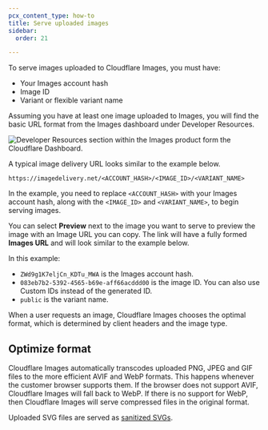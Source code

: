 ```yaml
---
pcx_content_type: how-to
title: Serve uploaded images
sidebar:
  order: 21

---
```


To serve images uploaded to Cloudflare Images, you must have:

* Your Images account hash
* Image ID
* Variant or flexible variant name

Assuming you have at least one image uploaded to Images, you will find the basic URL format from the Images dashboard under Developer Resources.

![Developer Resources section within the Images product form the Cloudflare Dashboard.](~/assets/images/images/image-delivery-url.png)

A typical image delivery URL looks similar to the example below.

`https://imagedelivery.net/<ACCOUNT_HASH>/<IMAGE_ID>/<VARIANT_NAME>`

In the example, you need to replace `<ACCOUNT_HASH>` with your Images account hash, along with the `<IMAGE_ID>` and `<VARIANT_NAME>`, to begin serving images.

You can select **Preview** next to the image you want to serve to preview the image with an Image URL you can copy. The link will have a fully formed **Images URL** and will look similar to the example below.

In this example:

* `ZWd9g1K7eljCn_KDTu_MWA` is the Images account hash.
* `083eb7b2-5392-4565-b69e-aff66acddd00` is the image ID. You can also use Custom IDs instead of the generated ID.
* `public` is the variant name.

When a user requests an image, Cloudflare Images chooses the optimal format, which is determined by client headers and the image type.

## Optimize format

Cloudflare Images automatically transcodes uploaded PNG, JPEG and GIF files to the more efficient AVIF and WebP formats. This happens whenever the customer browser supports them. If the browser does not support AVIF, Cloudflare Images will fall back to WebP. If there is no support for WebP, then Cloudflare Images will serve compressed files in the original format.

Uploaded SVG files are served as [sanitized SVGs](/images/upload-images/).
